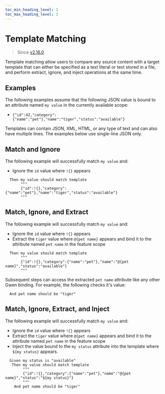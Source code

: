 ```yaml
--- 
toc_min_heading_level: 2
toc_max_heading_level: 3
---
```



# Template Matching

> Since [v2.16.0](https://github.com/gwen-interpreter/gwen-web/releases/tag/v2.16.0)

Template matching allow users to compare any source content with a target template that can either be specified as a text literal or text stored in a file, and perform extract, ignore, and inject operations at the same time.

## Examples

The following examples assume that the following JSON value is bound to an attribute named `my value` in the currently available scope:
- `{"id":42,"category":{"name":"pet"},"name":"tiger","status":"available"}`

Templates can contain JSON, XML, HTML, or any type of text and can also have multiple lines. The examples below use single-line JSON only.

## Match and Ignore

The following example will successfully match `my value` and:
- Ignore the `id` value where `!{}` appears

```gherkin
  Then my value should match template
       """
       {"id":!{},"category":{"name":"pet"},"name":"tiger","status":"available"}
       """
```

## Match, Ignore, and Extract

The following example will successfully match `my value` and:
- Ignore the `id` value where `!{}` appears
- Extract the `tiger` value where `@{pet name}` appears and bind it to the attribute named `pet name` in the feature scope

```gherkin
  Then my value should match template
       """
       {"id":!{},"category":{"name":"pet"},"name":"@{pet name}","status":"available"}
       """
```

Subsequent steps can access the extracted `pet name` attribute like any other Gwen binding. For example, the following checks it's value:

```gherkin
  And pet name should be "tiger"
```

## Match, Ignore, Extract, and Inject

The following example will successfully match `my value` and:
- Ignore the `id` value where `!{}` appears
- Extract the `tiger` value where `@{pet name}` appears and bind it to the attribute named `pet name` in the feature scope
- Inject the value bound to the `my status` attribute into the template where `${my status}` appears.

```gherkin
  Given my status is "available"
   Then my value should match template
        """
        {"id":!{},"category":{"name":"pet"},"name":"@{pet name}","status":"${my status}"}
        """
    And pet name should be "tiger"
```

